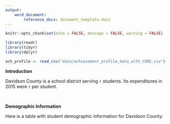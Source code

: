 ```yaml
---
output:
    word_document:
        reference_docx: document_template.docx
---
```


``` r
knitr::opts_chunk$set(echo = FALSE, message = FALSE, warning = FALSE)

library(readr)
library(tidyr)
library(dplyr)

ach_profile <- read_csv("data/achievement_profile_data_with_CORE.csv")
```

**Introduction**

Davidson County is a school district serving `r ` students. Its expenditures in 2015 were `r ` per student.

&nbsp;

**Demographic Information**

Here is a table with student demographic information for Davidson County:
